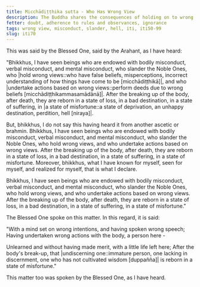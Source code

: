 ```yaml
---
title: Micchādiṭṭhika sutta - Who Has Wrong View
description: The Buddha shares the consequences of holding on to wrong views and acting upon them based on his direct knowledge.
fetter: doubt, adherence to rules and observances, ignorance
tags: wrong view, misconduct, slander, hell, iti, iti50-99
slug: iti70
---
```


This was said by the Blessed One, said by the Arahant, as I have heard:

"Bhikkhus, I have seen beings who are endowed with bodily misconduct, verbal misconduct, and mental misconduct, who slander the Noble Ones, who \|hold wrong views::who have false beliefs, misperceptions, incorrect understanding of how things have come to be [micchādiṭṭhikā]|, and who \|undertake actions based on wrong views::perform deeds due to wrong beliefs [micchādiṭṭhikammasamādānā]|. After the breaking up of the body, after death, they are reborn in a state of loss, in a bad destination, in a state of suffering, in \|a state of misfortune::a state of deprivation, an unhappy destination, perdition, hell [niraya]|.

But, bhikkhus, I do not say this having heard it from another ascetic or brahmin. Bhikkhus, I have seen beings who are endowed with bodily misconduct, verbal misconduct, and mental misconduct, who slander the Noble Ones, who hold wrong views, and who undertake actions based on wrong views. After the breaking up of the body, after death, they are reborn in a state of loss, in a bad destination, in a state of suffering, in a state of misfortune. Moreover, bhikkhus, what I have known for myself, seen for myself, and realized for myself, that is what I declare.

Bhikkhus, I have seen beings who are endowed with bodily misconduct, verbal misconduct, and mental misconduct, who slander the Noble Ones, who hold wrong views, and who undertake actions based on wrong views. After the breaking up of the body, after death, they are reborn in a state of loss, in a bad destination, in a state of suffering, in a state of misfortune."

The Blessed One spoke on this matter. In this regard, it is said:

"With a mind set on wrong intentions,
and having spoken wrong speech;
Having undertaken wrong actions with the body,
a person here -

Unlearned and without having made merit,
with a little life left here;
After the body's break-up,
that \|undiscerning one::immature person, one lacking in discernment, one who has not cultivated wisdom [duppañña]| is reborn in a state of misfortune."

This matter too was spoken by the Blessed One, as I have heard.
